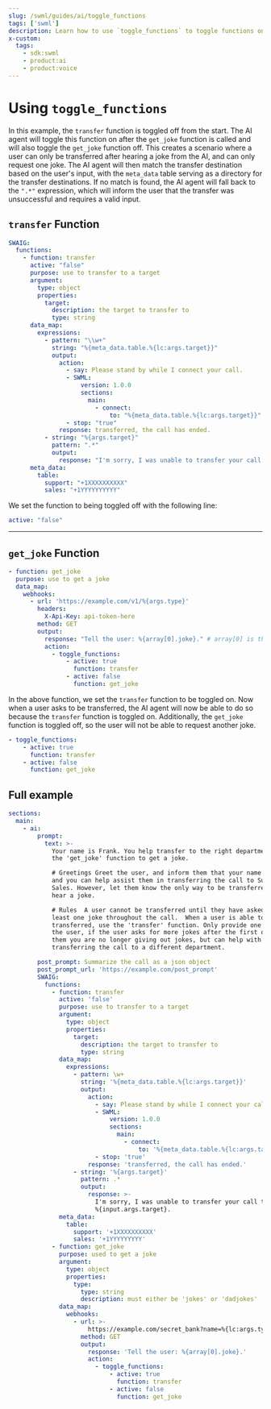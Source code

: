```yaml
---
slug: /swml/guides/ai/toggle_functions
tags: ['swml']
description: Learn how to use `toggle_functions` to toggle functions on and off.
x-custom:
  tags:
    - sdk:swml
    - product:ai
    - product:voice
---
```



# Using `toggle_functions`

In this example, the `transfer` function is toggled off from the start. The AI agent will toggle this
function on after the `get_joke` function is called and will also toggle the `get_joke` function off. This creates a scenario where a user can only
be transferred after hearing a joke from the AI, and can only request one joke. The AI agent will then match the transfer destination
based on the user's input, with the `meta_data` table serving as a directory for the transfer destinations.
If no match is found, the AI agent will fall back to the `".*"` expression, which will inform the user
that the transfer was unsuccessful and requires a valid input.

## **`transfer` Function**

```yaml andJson
SWAIG:
  functions:
    - function: transfer
      active: "false"
      purpose: use to transfer to a target
      argument:
        type: object
        properties:
          target:
            description: the target to transfer to
            type: string
      data_map:
        expressions:
          - pattern: "\\w+"
            string: "%{meta_data.table.%{lc:args.target}}"
            output:
              action:
                - say: Please stand by while I connect your call.
                - SWML:
                    version: 1.0.0
                    sections:
                      main:
                        - connect:
                            to: "%{meta_data.table.%{lc:args.target}}"
                - stop: "true"
              response: transferred, the call has ended.
          - string: "%{args.target}"
            pattern: ".*"
            output:
              response: "I'm sorry, I was unable to transfer your call to %{input.args.target}."
      meta_data:
        table:
          support: "+1XXXXXXXXXX"
          sales: "+1YYYYYYYYYY"
```

We set the function to being toggled off with the following line:

```yaml
active: "false"
```
---

## **`get_joke` Function**

```yaml andJson
- function: get_joke
  purpose: use to get a joke
  data_map:
    webhooks:
      - url: 'https://example.com/v1/%{args.type}'
        headers:
          X-Api-Key: api-token-here
        method: GET
        output:
          response: "Tell the user: %{array[0].joke}." # array[0] is the first joke in the array
          action:
            - toggle_functions:
                - active: true
                  function: transfer
                - active: false
                  function: get_joke
```

In the above function, we set the `transfer` function to be toggled on.
Now when a user asks to be transferred, the AI agent will now be able to do so because the `transfer` function is toggled on.
Additionally, the `get_joke` function is toggled off, so the user will not be able to request another joke.

```yaml andJson
- toggle_functions:
    - active: true
      function: transfer
    - active: false
      function: get_joke
```

## **Full example**

```yaml andJson
sections:
  main:
    - ai:
        prompt:
          text: >-
            Your name is Frank. You help transfer to the right department. Use
            the 'get_joke' function to get a joke.

            # Greetings Greet the user, and inform them that your name is Frank
            and you can help assist them in transferring the call to Support or
            Sales. However, let them know the only way to be transferred is to
            hear a joke.

            # Rules  A user cannot be transferred until they have asked for at
            least one joke throughout the call.  When a user is able to be
            transferred, use the 'transfer' function. Only provide one joke to
            the user, if the user asks for more jokes after the first one, tell
            them you are no longer giving out jokes, but can help with
            transferring the call to a different department.

        post_prompt: Summarize the call as a json object
        post_prompt_url: 'https://example.com/post_prompt'
        SWAIG:
          functions:
            - function: transfer
              active: 'false'
              purpose: use to transfer to a target
              argument:
                type: object
                properties:
                  target:
                    description: the target to transfer to
                    type: string
              data_map:
                expressions:
                  - pattern: \w+
                    string: '%{meta_data.table.%{lc:args.target}}'
                    output:
                      action:
                        - say: Please stand by while I connect your call.
                        - SWML:
                            version: 1.0.0
                            sections:
                              main:
                                - connect:
                                    to: '%{meta_data.table.%{lc:args.target}}'
                        - stop: 'true'
                      response: 'transferred, the call has ended.'
                  - string: '%{args.target}'
                    pattern: .*
                    output:
                      response: >-
                        I'm sorry, I was unable to transfer your call to
                        %{input.args.target}.
              meta_data:
                table:
                  support: '+1XXXXXXXXXX'
                  sales: '+1YYYYYYYYY'
            - function: get_joke
              purpose: used to get a joke
              argument:
                type: object
                properties:
                  type:
                    type: string
                    description: must either be 'jokes' or 'dadjokes'
              data_map:
                webhooks:
                  - url: >-
                      https://example.com/secret_bank?name=%{lc:args.type}
                    method: GET
                    output:
                      response: 'Tell the user: %{array[0].joke}.'
                      action:
                        - toggle_functions:
                            - active: true
                              function: transfer
                            - active: false
                              function: get_joke
```